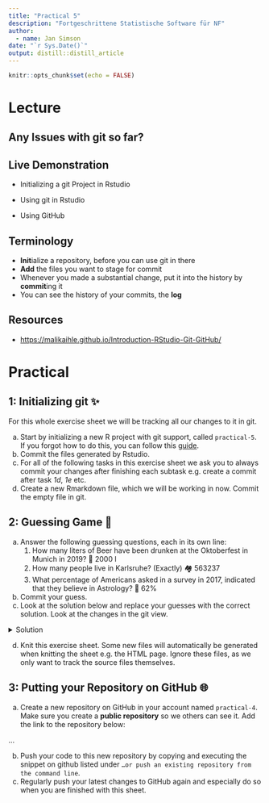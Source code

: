 ```yaml
---
title: "Practical 5"
description: "Fortgeschrittene Statistische Software für NF"
author:
  - name: Jan Simson
date: "`r Sys.Date()`"
output: distill::distill_article
---
```


```r
knitr::opts_chunk$set(echo = FALSE)
```

# Lecture

## Any Issues with git so far?

## Live Demonstration

-   Initializing a git Project in Rstudio

-   Using git in Rstudio

-   Using GitHub

## Terminology

-   **Init**ialize a repository, before you can use git in there
-   **Add** the files you want to stage for commit
-   Whenever you made a substantial change, put it into the history by **commit**ing it
-   You can see the history of your commits, the **log**

## Resources

-   <https://malikaihle.github.io/Introduction-RStudio-Git-GitHub/>

# Practical

## 1: Initializing git ✨

For this whole exercise sheet we will be tracking all our changes to it in git.

a)  Start by initializing a new R project with git support, called `practical-5`. If you forgot how to do this, you can follow this [guide](https://malikaihle.github.io/Introduction-RStudio-Git-GitHub/rstudio_project.html).
b)  Commit the files generated by Rstudio.
c)  For all of the following tasks in this exercise sheet we ask you to always commit your changes after finishing each subtask e.g. create a commit after task *1d*, *1e* etc.
d)  Create a new Rmarkdown file, which we will be working in now. Commit the empty file in git.

## 2: Guessing Game 🎯

a)  Answer the following guessing questions, each in its own line:
    1)  How many liters of Beer have been drunken at the Oktoberfest in Munich in 2019? 🍻
    2000 l
    2)  How many people live in Karlsruhe? (Exactly) 🏘️
    563237
    3)  What percentage of Americans asked in a survey in 2017, indicated that they believe in Astrology? 🌟
    62%
b)  Commit your guess.
c)  Look at the solution below and replace your guesses with the correct solution. Look at the changes in the git view.

<details>

<summary>Solution</summary>

```         
Question A 🍻 Liters of beer [^1]
7,850,200
Question B 🏘️ People in Karlsruhe
313,092
Question C 🌟 % believing in Astrology [^2]
29%
```

</details>

d)  Knit this exercise sheet. Some new files will automatically be generated when knitting the sheet e.g. the HTML page. Ignore these files, as we only want to track the source files themselves.

## 3: Putting your Repository on GitHub 🌐

a)  Create a new repository on GitHub in your account named `practical-4`. Make sure you create a **public repository** so we others can see it. Add the link to the repository below:

...

b)  Push your code to this new repository by copying and executing the snippet on github listed under `…or push an existing repository from the command line`.
c)  Regularly push your latest changes to GitHub again and especially do so when you are finished with this sheet.
